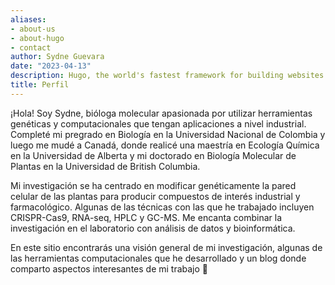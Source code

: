 ```yaml
---
aliases:
- about-us
- about-hugo
- contact
author: Sydne Guevara
date: "2023-04-13"
description: Hugo, the world's fastest framework for building websites
title: Perfil
---
```


¡Hola! Soy Sydne, bióloga molecular apasionada por utilizar herramientas genéticas y computacionales que tengan aplicaciones a nivel industrial. Completé mi pregrado en Biología en la Universidad Nacional de Colombia y luego me mudé a Canadá, donde realicé una maestría en Ecología Química en la Universidad de Alberta y mi doctorado en Biología Molecular de Plantas en la Universidad de British Columbia.

Mi investigación se ha centrado en modificar genéticamente la pared celular de las plantas para producir compuestos de interés industrial y farmacológico. Algunas de las técnicas con las que he trabajado incluyen CRISPR-Cas9, RNA-seq, HPLC y GC-MS. Me encanta combinar la investigación en el laboratorio con análisis de datos y bioinformática.

En este sitio encontrarás una visión general de mi investigación, algunas de las herramientas computacionales que he desarrollado y un blog donde comparto aspectos interesantes de mi trabajo 🌿
